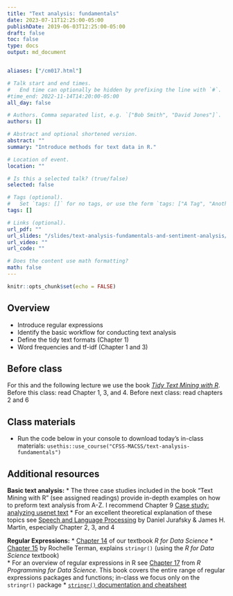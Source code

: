 ```yaml
---
title: "Text analysis: fundamentals"
date: 2023-07-11T12:25:00-05:00
publishDate: 2019-06-03T12:25:00-05:00
draft: false
toc: false
type: docs
output: md_document


aliases: ["/cm017.html"]

# Talk start and end times.
#   End time can optionally be hidden by prefixing the line with `#`.
#time_end: 2022-11-14T14:20:00-05:00
all_day: false

# Authors. Comma separated list, e.g. `["Bob Smith", "David Jones"]`.
authors: []

# Abstract and optional shortened version.
abstract: ""
summary: "Introduce methods for text data in R."

# Location of event.
location: ""

# Is this a selected talk? (true/false)
selected: false

# Tags (optional).
#   Set `tags: []` for no tags, or use the form `tags: ["A Tag", "Another Tag"]` for one or more tags.
tags: []

# Links (optional).
url_pdf: ""
url_slides: "/slides/text-analysis-fundamentals-and-sentiment-analysis/"
url_video: ""
url_code: ""

# Does the content use math formatting?
math: false
---
```


```r
knitr::opts_chunk$set(echo = FALSE)
```

## Overview

* Introduce regular expressions
* Identify the basic workflow for conducting text analysis
* Define the tidy text formats (Chapter 1)
* Word frequencies and tf-idf (Chapter 1 and 3)

<!-- 
* Demonstrate how to conduct sentiment analysis using twitter
* Explain how to generate and interpret a wordcloud -->


## Before class

For this and the following lecture we use the book [*Tidy Text Mining with R*](http://tidytextmining.com/). Before this class: read Chapter 1, 3, and 4. Before next class: read chapters 2 and 6

## Class materials

* Run the code below in your console to download today’s in-class materials: `usethis::use_course("CFSS-MACSS/text-analysis-fundamentals")`


<!--
* [Text analysis: basic workflow](/notes/text-analysis-workflow/)
* [Practicing `tidytext` with song titles](/notes/song-titles-exercise/)
* [Practicing sentiment analysis with Harry Potter](/notes/harry-potter-exercise/)
* Trump twitter account: https://twitter.com/realdonaldtrump
* [Practicing tidytext with Hamilton](/notes/hamilton/)
-->


## Additional resources

**Basic text analysis:**
* The three case studies included in the book "Text Mining with R" (see assigned readings) provide in-depth examples on how to preform text analysis from A-Z. I recommend Chapter 9  [Case study: analyzing usenet text](https://www.tidytextmining.com/usenet.html)
* For an excellent theoretical explanation of these topics see [Speech and Language Processing](https://web.stanford.edu/~jurafsky/slp3/) by Daniel Jurafsky & James H. Martin, especially Chapter 2, 3, and 4

**Regular Expressions:**
* [Chapter 14](https://r4ds.had.co.nz/strings.html#strings) of our textbook *R for Data Science* 
* [Chapter 15](https://plsc-31101.github.io/course/strings-and-regular-expressions.html#applying-regex)  by Rochelle Terman, explains `stringr()` (using the *R for Data Science* textbook)  
* For an overview of regular expressions in R see [Chapter 17](https://bookdown.org/rdpeng/rprogdatascience/regular-expressions.html#the-stringr-package) from *R Programming for Data Science*. This book covers the entire range of regular expressions packages and functions; in-class we focus only on the `stringr()` package
* [`stringr()` documentation and cheatsheet](https://stringr.tidyverse.org/)
